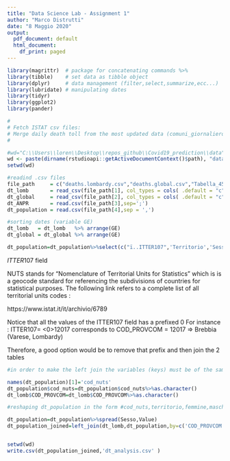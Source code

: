 ```yaml
---
title: "Data Science Lab - Assignment 1"
author: "Marco Distrutti"
date: "8 Maggio 2020"
output:
  pdf_document: default
  html_document:
    df_print: paged
---
```


```r
library(magrittr)  # package for concatenating commands %>%
library(tibble)    # set data as tibble object
library(dplyr)     # data management (filter,select,summarize,ecc...)
library(lubridate) # manipulating dates
library(tidyr)
library(ggplot2)
library(pander)

```

```r
#
# Fetch ISTAT csv files:
# Merge daily death toll from the most updated data (comuni_giornaliero.csv) with extra data such as data_inizio_diff (comune_giorno.csv)
#

#wd="C:\\Users\\loren\\Desktop\\repos_github\\Covid19_prediction\\data"
wd <- paste(dirname(rstudioapi::getActiveDocumentContext()$path), "data", sep = .Platform$file.sep)
setwd(wd)

#readind .csv files
file_path     = c("deaths.lombardy.csv","deaths.global.csv","Tabella_45 Comuni subentrati.csv","Popolazione_comuni_italiani.csv")
dt_lomb       = read_csv(file_path[1], col_types = cols( .default = "c"), locale = readr::locale(encoding = "latin1"))
dt_global     = read_csv(file_path[2], col_types = cols( .default = "c"), locale = readr::locale(encoding = "latin1"))
dt_ANPR       = read.csv(file_path[3],sep=';')
dt_population = read.csv(file_path[4],sep = ',')

#sorting dates (variable GE)
dt_lomb   = dt_lomb   %>% arrange(GE)
dt_global = dt_global %>% arrange(GE)
```


```r
dt_population=dt_population%>%select(c("ï..ITTER107",'Territorio','Sesso','Value'))
```

$ITTER107$ field

NUTS stands for "Nomenclature of Territorial Units for Statistics" which is is a geocode standard for referencing the subdivisions of countries for statistical purposes. The following link refers to a complete list of all territorial units codes :

https://www.istat.it/it/archivio/6789


Notice that all the values of the ITTER107 field has a prefixed 0
For instance : 
ITTER107= <0>12017 corresponds to COD_PROVCOM = 12017  =>  Brebbia (Varese, Lombardy)

Therefore, a good option would be to remove that prefix and then join the 2 tables 

```r

#in order to make the left join the variables (keys) must be of the same type. Let's transform them into characters and then execute theleft join with right key = cod_nuts and left key = COD_PROVCOM

names(dt_population)[1]='cod_nuts'
dt_population$cod_nuts=dt_population$cod_nuts%>%as.character()
dt_lomb$COD_PROVCOM=dt_lomb$COD_PROVCOM%>%as.character()

#reshaping dt_population in the form #cod_nuts,territorio,femmine,maschi,totale

dt_population=dt_population%>%spread(Sesso,Value)
dt_population_joined=left_join(dt_lomb,dt_population,by=c('COD_PROVCOM'='cod_nuts'))
```


```r

```

```r
setwd(wd)
write.csv(dt_population_joined,'dt_analysis.csv' )

```

